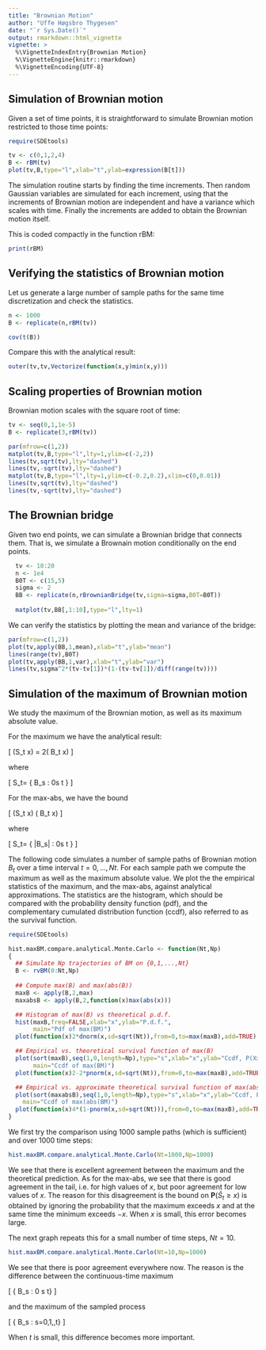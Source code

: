 ```yaml
---
title: "Brownian Motion"
author: "Uffe Høgsbro Thygesen"
date: "`r Sys.Date()`"
output: rmarkdown::html_vignette
vignette: >
  %\VignetteIndexEntry{Brownian Motion}
  %\VignetteEngine{knitr::rmarkdown}
  %\VignetteEncoding{UTF-8}
---
```

## Simulation of Brownian motion

Given a set of time points, it is straightforward to simulate Brownian motion restricted to those time points:

```r
require(SDEtools)

tv <- c(0,1,2,4)
B <- rBM(tv)
plot(tv,B,type="l",xlab="t",ylab=expression(B[t]))
```

The simulation routine starts by finding the time increments. Then random Gaussian variables are simulated for each increment, using that the increments of Brownian motion are independent and have a variance which scales with time. Finally the increments are added to obtain the Brownian motion itself.

This is coded compactly in the function rBM:

```r
print(rBM)
```

## Verifying the statistics of Brownian motion 

Let us generate a large number of sample paths for the same time discretization and check the statistics.

```r
n <- 1000
B <- replicate(n,rBM(tv))

cov(t(B))
```
Compare this with the analytical result:

```r
outer(tv,tv,Vectorize(function(x,y)min(x,y)))
```

## Scaling properties of Brownian motion 

Brownian motion scales with the square root of time:

```r
tv <- seq(0,1,1e-5)
B <- replicate(3,rBM(tv))

par(mfrow=c(1,2))
matplot(tv,B,type="l",lty=1,ylim=c(-2,2))
lines(tv,sqrt(tv),lty="dashed")
lines(tv,-sqrt(tv),lty="dashed")
matplot(tv,B,type="l",lty=1,ylim=c(-0.2,0.2),xlim=c(0,0.01))
lines(tv,sqrt(tv),lty="dashed")
lines(tv,-sqrt(tv),lty="dashed")
```

## The Brownian bridge

Given two end points, we can simulate a Brownian bridge that connects them. That is, we simulate a Brownain motion conditionally on the end points.

```r
  tv <- 10:20
  n <- 1e4
  B0T <- c(15,5)
  sigma <- 2
  BB <- replicate(n,rBrownianBridge(tv,sigma=sigma,B0T=B0T))
  
  matplot(tv,BB[,1:10],type="l",lty=1)
```

We can verify the statistics by plotting the mean and variance of the bridge:

```r
par(mfrow=c(1,2))
plot(tv,apply(BB,1,mean),xlab="t",ylab="mean")
lines(range(tv),B0T)
plot(tv,apply(BB,1,var),xlab="t",ylab="var")
lines(tv,sigma^2*(tv-tv[1])*(1-(tv-tv[1])/diff(range(tv))))
```

## Simulation of the maximum of Brownian motion 

We study the maximum of the Brownian motion, as well as its maximum absolute value. 

For the maximum we have the analytical result:

\[
\mathbf{P}(S_t \geq x) = 2\mathbf{P}( B_t \geq x) 
\]

where 

\[
S_t= \max\{ B_s : 0\leq s \leq t \}
\]

For the max-abs, we have the bound

\[
\mathbf{P}(\bar S_t \geq x) \leq 4\mathbf{P}( B_t \geq x) 
\]

where 

\[
\bar S_t= \max\{ |B_s| : 0\leq s \leq t \}
\]

The following code simulates a number of sample paths of Brownian motion $B_t$ over a time interval  $t=0,\ldots,Nt$. For each sample path we compute the maximum as well as the maximum absolute value. We plot the the empirical statistics of the maximum, and the max-abs, against analytical approximations. The statistics are the histogram, which should be compared with the probability density function (pdf), and the complementary cumulated distribution function (ccdf), also referred to as the survival function. 


```r
require(SDEtools)

hist.maxBM.compare.analytical.Monte.Carlo <- function(Nt,Np)
{ 
  ## Simulate Np trajectories of BM on {0,1,...,Nt}
  B <- rvBM(0:Nt,Np)
  
  ## Compute max(B) and max(abs(B))
  maxB <- apply(B,2,max)
  maxabsB <- apply(B,2,function(x)max(abs(x)))

  ## Histogram of max(B) vs theoretical p.d.f.  
  hist(maxB,freq=FALSE,xlab="x",ylab="P.d.f.",
       main="Pdf of max(BM)")
  plot(function(x)2*dnorm(x,sd=sqrt(Nt)),from=0,to=max(maxB),add=TRUE)

  ## Empirical vs. theoretical survival function of max(B)
  plot(sort(maxB),seq(1,0,length=Np),type="s",xlab="x",ylab="Ccdf, P(X>x)",
       main="Ccdf of max(BM)")
  plot(function(x)2-2*pnorm(x,sd=sqrt(Nt)),from=0,to=max(maxB),add=TRUE)

  ## Empirical vs. approximate theoretical survival function of max(abs(B))
  plot(sort(maxabsB),seq(1,0,length=Np),type="s",xlab="x",ylab="Ccdf, P(X>x)",
    main="Ccdf of max(abs(BM)")
  plot(function(x)4*(1-pnorm(x,sd=sqrt(Nt))),from=0,to=max(maxB),add=TRUE)
}

```

We first try the comparison using 1000 sample paths (which is sufficient) and over 1000 time steps: 

```r
hist.maxBM.compare.analytical.Monte.Carlo(Nt=1000,Np=1000)
```

We see that there is excellent agreement between the maximum and the theoretical prediction. As for the max-abs, we see that there is good agreement in the tail, i.e. for high values of $x$, but poor agreement for low values of $x$. The reason for this disagreement is the bound on $\mathbf{P}(\bar S_t \geq x)$ is obtained by ignoring the probability that the maximum exceeds $x$ and at the same time the minimum exceeds $-x$. When $x$ is small, this error becomes large.

The next graph repeats this for a small number of time steps, $Nt=10$.

```r
hist.maxBM.compare.analytical.Monte.Carlo(Nt=10,Np=1000)
```

We see that there is poor agreement everywhere now. The reason is the difference between the continuous-time maximum

\[
\max\{ B_s : 0 \leq s \leq t\}
\]

and the maximum of the sampled process

\[
\max\{ B_s : s=0,1,\ldots,t\}
\]

When $t$ is small, this difference becomes more important. 


